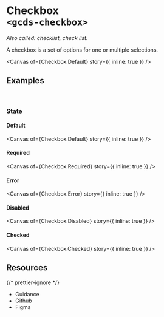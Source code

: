 
<Meta of={Checkbox} name="Overview" />

# Checkbox<br/>`<gcds-checkbox>`

_Also called: checklist, check list._

A checkbox is a set of options for one or multiple selections.

<Canvas of={Checkbox.Default} story={{ inline: true }} />

## Examples

<br />

### State

#### Default

<Canvas of={Checkbox.Default} story={{ inline: true }} />

#### Required

<Canvas of={Checkbox.Required} story={{ inline: true }} />

#### Error

<Canvas of={Checkbox.Error} story={{ inline: true }} />

#### Disabled

<Canvas of={Checkbox.Disabled} story={{ inline: true }} />

#### Checked

<Canvas of={Checkbox.Checked} story={{ inline: true }} />

## Resources

{/* prettier-ignore */}
<ul class="resources-list">
  <li>
    <gcds-link size="regular" href="https://design-system.alpha.canada.ca/en/components/checkbox/" target="_blank">Guidance</gcds-link>
  </li>
  <li>
    <gcds-link size="regular" href="https://github.com/cds-snc/gcds-components/tree/main/packages/web/src/components/gcds-checkbox" target="_blank">Github</gcds-link>
  </li>
  <li>
    <gcds-link size="regular" href="https://www.figma.com/file/mh2maMG2NBtk41k1O1UGHV/Canadian-Digital-Service%E2%80%A8---GC-Design-System?type=design&node-id=462-320&mode=design&t=6AQy5Cmm6YcqHAJm-0" target="_blank">Figma</gcds-link>
  </li>
</ul>
